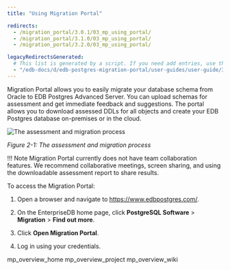 ```yaml
---
title: "Using Migration Portal"

redirects:
  - /migration_portal/3.0.1/03_mp_using_portal/
  - /migration_portal/3.1.0/03_mp_using_portal/
  - /migration_portal/3.2.0/03_mp_using_portal/

legacyRedirectsGenerated:
  # This list is generated by a script. If you need add entries, use the `legacyRedirects` key.
  - "/edb-docs/d/edb-postgres-migration-portal/user-guides/user-guide/3.0.1/mp_using_portal.html"
---
```


<div id="mp_using_portal" class="registered_link"></div>

Migration Portal allows you to easily migrate your database schema from Oracle to EDB Postgres Advanced Server. You can upload schemas for assessment and get immediate feedback and suggestions. The portal allows you to download assessed DDLs for all objects and create your EDB Postgres database on-premises or in the cloud.

![The assessment and migration process](../images/mp_using_portal.png)

*Figure 2-1: The assessment and migration process*

!!! Note
    Migration Portal currently does not have team collaboration features. We recommend collaborative meetings, screen sharing, and using the downloadable assessment report to share results.

To access the Migration Portal:

1.  Open a browser and navigate to <https://www.edbpostgres.com/>.

2.  On the EnterpriseDB home page, click **PostgreSQL Software** > **Migration** > **Find out more**.


3.  Click **Open Migration Portal**.

4.  Log in using your credentials.

<div class="toctree" maxdepth="3">

mp_overview_home mp_overview_project mp_overview_wiki

</div>
